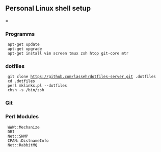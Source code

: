 
== Personal Linux shell setup ===

=== Programms ===

  apt-get update
  apt-get upgrade
  apt-get install vim screen tmux zsh htop git-core mtr

=== dotfiles ===

  git clone https://github.com/lasseh/dotfiles-server.git .dotfiles
  cd .dotfiles
  perl mklinks.pl --dotfiles
  chsh -s /bin/zsh

=== Git ===



=== Perl Modules ===

  WWW::Mechanize
  DBI
  Net::SNMP
  CPAN::DistnameInfo
  Net::RabbitMQ

